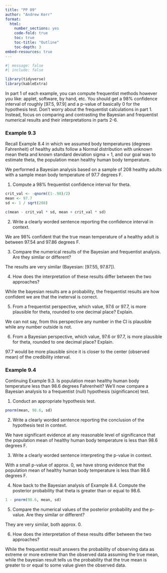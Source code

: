 ```yaml
---
title: "PP 09"
author: "Andrew Kerr"
format:
  html:
    number_sections: yes
    code-fold: true
    toc: true
    toc-title: "Outline"
    toc-depth: 3
embed-resources: true
---
```


```r
#| message: false
#| include: false 

library(tidyverse)
library(kableExtra)
```

In part 1 of each example, you can compute frequentist methods however you like: applet, software, by hand, etc. You should get a 98% confidence interval of roughly [97.5, 97.9] and a p-value of basically 0 for the hypothesis test. Don't worry about the frequentist calculations in part 1. Instead, focus on comparing and contrasting the Bayesian and frequentist numerical results and their interpretations in parts 2-6.

### Example 9.3 
Recall Example 8.4 in which we assumed body temperatures (degrees Fahrenheit) of healthy adults follow a Normal distribution with unknown mean theta and known standard deviation sigma = 1, and our goal was to estimate theta, the population mean healthy human body temperature.

We performed a Bayesian analysis based on a sample of 208 healthy adults with a sample mean body temperature of 97.7 degrees F.

1. Compute a 98% frequentist confidence interval for theta.

```r
crit_val <- -qnorm((1-.98)/2)
mean <- 97.7
sd <- 1 / sqrt(208)

c(mean - crit_val * sd, mean + crit_val * sd)
```

2. Write a clearly worded sentence reporting the confidence interval in context.

We are 98% confident that the true mean temperature of a healthy adult is between 97.54 and 97.86 degrees F.

3. Compare the numerical results of the Bayesian and frequentist analysis. Are they similar or different?

The results are very similar (Bayesian: [97.55, 97.87]).

4. How does the interpretation of these results differ between the two approaches?

While the bayesian results are a probability, the frequentist results are how confident we are that the ineterval is correct.

5. From a frequentist perspective, which value, 97.6 or 97.7, is more plausible for theta, rounded to one decimal place? Explain.

We can not say, from this perspective any number in the CI is plausible while any number outside is not.

6. From a Bayesian perspective, which value, 97.6 or 97.7, is more plausible for theta, rounded to one decimal place? Explain.

97.7 would be more plausible since it is closer to the center (observed mean) of the credibility interval.

### Example 9.4
Continuing Example 9.3. Is population mean healthy human body temperature less than 98.6 degrees Fahrenheit? We’ll now compare a Bayesian analysis to a frequentist (null) hypothesis (significance) test.

1. Conduct an appropriate hypothesis test.

```r
pnorm(mean, 98.6, sd)
```

2. Write a clearly worded sentence reporting the conclusion of the hypothesis test in context.

We have significant evidence at any reasonable level of significance that the population mean of healthy human body temperature is less than 98.6 degrees F.

3. Write a clearly worded sentence interpreting the p-value in context.

With a small p-value of approx. 0, we have strong evidence that the population mean of healthy human body temperature is less than 98.6 degrees F.

4. Now back to the Bayesian analysis of Example 8.4. Compute the posterior probability that theta is greater than or equal to 98.6.

```r
1 - pnorm(98.6, mean, sd)
```

5. Compare the numerical values of the posterior probability and the p-value. Are they similar or different?

They are very similar, both approx. 0.

6. How does the interpretation of these results differ between the two approaches?

While the frequentist result answers the probability of observing data as extreme or more extreme than the observed data assuming the true mean, while the bayesian result tells us the probability that the true mean is greater to or equal to some value given the observed data.
